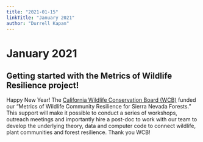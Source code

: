 ```yaml
---
title: "2021-01-15"
linkTitle: "January 2021"
author: "Durrell Kapan"
---
```

# January 2021
<!-- add info here -->
## Getting started with the Metrics of Wildlife Resilience project!

Happy New Year! The [California Wildlife Conservation Board (WCB)](https://wcb.ca.gov/) funded our "Metrics of Wildlife Community Resilience for Sierra Nevada Forests." This support will make it possible to conduct a series of workshops, outreach meetings and importantly hire a post-doc to work with our team to develop the underlying theory, data and computer code to connect wildlife, plant communities and forest resilience. Thank you WCB!
